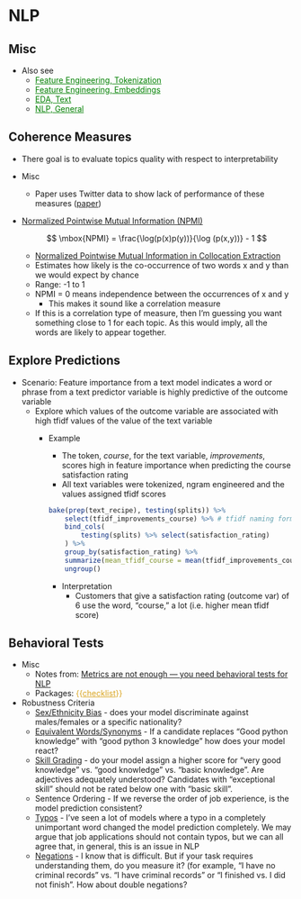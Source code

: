 # NLP {#sec-diag-nlp .unnumbered}

## Misc {#sec-diag-nlp-misc .unnumbered}

-   Also see
    -   [Feature Engineering, Tokenization](feature-engineering-tokenization.qmd#sec-feat-eng-tok){style="color: green"}
    -   [Feature Engineering, Embeddings](feature-engineering-embeddings.qmd#sec-feat-eng-emb){style="color: green"}
    -   [EDA, Text](eda-text.qmd#sec-eda-text){style="color: green"}
    -   [NLP, General](nlp-general.qmd#sec-nlp-gen){style="color: green"}

## Coherence Measures {#sec-diag-nlp-cohmeas .unnumbered}

-   There goal is to evaluate topics quality with respect to interpretability
-   Misc
    -   Paper uses Twitter data to show lack of performance of these measures ([paper](https://aclanthology.org/2021.naacl-main.300/))
-   [Normalized Pointwise Mutual Information (NPMI)]{.underline}

    $$
    \mbox{NPMI} = \frac{\log(p(x)p(y))}{\log (p(x,y))} - 1
    $$

    -   [Normalized Pointwise Mutual Information in Collocation Extraction](https://www.researchgate.net/publication/267306132_Normalized_Pointwise_Mutual_Information_in_Collocation_Extraction)
    -   Estimates how likely is the co-occurrence of two words x and y than we would expect by chance
    -   Range: -1 to 1
    -   NPMI = 0 means independence between the occurrences of x and y
        -   This makes it sound like a correlation measure
    -   If this is a correlation type of measure, then I'm guessing you want something close to 1 for each topic. As this would imply, all the words are likely to appear together.

## Explore Predictions {#sec-diag-nlp-exppred .unnumbered}

-   Scenario: Feature importance from a text model indicates a word or phrase from a text predictor variable is highly predictive of the outcome variable
    -   Explore which values of the outcome variable are associated with high tfidf values of the value of the text variable
        -   [Example]{.ribbon-highlight}

            -   The token, *course*, for the text variable, *improvements*, scores high in feature importance when predicting the course satisfaction rating
            -   All text variables were tokenized, ngram engineered and the values assigned tfidf scores

            ``` r
            bake(prep(text_recipe), testing(splits)) %>%
                select(tfidf_improvements_course) %>% # tfidf naming format is tfidf_textColumn_token
                bind_cols(
                    testing(splits) %>% select(satisfaction_rating)
                ) %>%
                group_by(satisfaction_rating) %>%
                summarize(mean_tfidf_course = mean(tfidf_improvements_course)) %>%
                ungroup()
            ```

            -   Interpretation
                -   Customers that give a satisfaction rating (outcome var) of 6 use the word, "course," a lot (i.e. higher mean tfidf score)

## Behavioral Tests {#sec-diag-nlp-behtest .unnumbered}

-   Misc
    -   Notes from: [Metrics are not enough --- you need behavioral tests for NLP](https://towardsdatascience.com/metrics-are-not-enough-you-need-behavioral-tests-for-nlp-5e7bb600aa57)
    -   Packages: [{{]{style="color: goldenrod"}[checklist](https://github.com/marcotcr/checklist){style="color: goldenrod"}[}}]{style="color: goldenrod"}
-   Robustness Criteria
    -   [Sex/Ethnicity Bias]{.underline} - does your model discriminate against males/females or a specific nationality?
    -   [Equivalent Words/Synonyms]{.underline} - If a candidate replaces "Good python knowledge" with "good python 3 knowledge" how does your model react?
    -   [Skill Grading]{.underline} - do your model assign a higher score for "very good knowledge" vs. "good knowledge" vs. "basic knowledge". Are adjectives adequately understood? Candidates with "exceptional skill" should not be rated below one with "basic skill".
    -   Sentence Ordering - If we reverse the order of job experience, is the model prediction consistent?
    -   [Typos]{.underline} - I've seen a lot of models where a typo in a completely unimportant word changed the model prediction completely. We may argue that job applications should not contain typos, but we can all agree that, in general, this is an issue in NLP
    -   [Negations]{.underline} - I know that is difficult. But if your task requires understanding them, do you measure it? (for example, "I have no criminal records" vs. "I have criminal records" or "I finished vs. I did not finish". How about double negations?
